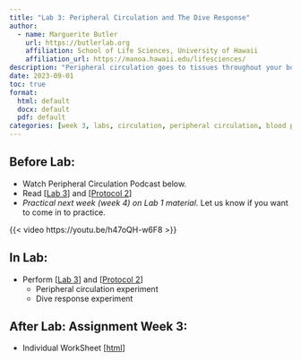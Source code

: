 ```yaml
---
title: "Lab 3: Peripheral Circulation and The Dive Response"
author:
  - name: Marguerite Butler
    url: https://butlerlab.org
    affiliation: School of Life Sciences, University of Hawaii
    affiliation_url: https://manoa.hawaii.edu/lifesciences/
description: "Peripheral circulation goes to tissues throughout your body and to the extremeties. One of the most interesting adjustments to peripheral circulation is the dive response."
date: 2023-09-01
toc: true
format: 
  html: default
  docx: default
  pdf: default
categories: [week 3, labs, circulation, peripheral circulation, blood pressure, dive response]
---
```


## Before Lab:

- Watch Peripheral Circulation Podcast below.
- Read \[[Lab 3](Lab3-human-peripheral-circulation-dive-response.pdf)\] and \[[Protocol 2](../Protocols/p2-measuring-blood-pressure.pdf)\]
- _Practical next week (week 4) on Lab 1 material_.  Let us know if you want to come in to practice. 

{{< video https://youtu.be/h47oQH-w6F8 >}}

## In Lab: 

- Perform \[[Lab 3](Lab3-human-peripheral-circulation-dive-response.pdf)\] and \[[Protocol 2](../Protocols/p2-measuring-blood-pressure.pdf)\]
  - Peripheral circulation experiment
  - Dive response experiment 

## After Lab: Assignment Week 3:

- Individual WorkSheet \[[html](Lab3ws.qmd)\]

